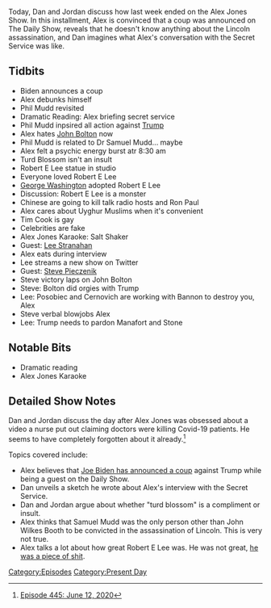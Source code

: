 {{DEFAULTSORT:
    #_EPISODE_0445:June 12, 2020
}}{{Episode
    | title           = June 12, 2020
    | caption         = Listen to this episode on [https://knowledgefight.libsyn.com/445-june-12-2020 Libsyn] [https://open.spotify.com/episode/6hZOuCml88vzroLptZkG42 Spotify], Read the [[Transcript/445: June 12, 2020|Unofficial Transcript]], View discussion on [https://reddit.com/hanyhv Reddit]
    | episodeNumber   = 445
    | length          = 01:13:28
    | airDate         = June 15, 2020
    | coverageDate    = June 12, 2020
    | episodeType     = [[:Category:Present Day|Present Day]]
    | appearance      = [[Joe Biden]], [[Phil Mudd]], [[John Bolton]], [[Dr Samuel Mudd]], [[Robert E Lee]], [[George Washington]], [[Lee Stranahan]], [[Steve Pieczenik]]
    | oocDrop         = Imagine being in an orgy with John Bolton, trying to get a hardon
    | previousEpisode = [[444: June 11, 2020]]
    | nextEpisode     = [[446: The Super Alpha Male Championship]]
}}

{{Stub}}

Today, Dan and Jordan discuss how last week ended on the Alex Jones Show. In this installment, Alex is convinced that a coup was announced on The Daily Show, reveals that he doesn't know anything about the Lincoln assassination, and Dan imagines what Alex's conversation with the Secret Service was like.

==Tidbits==

*Biden announces a coup
*Alex debunks himself
*Phil Mudd revisited
*Dramatic Reading: Alex briefing secret service
*Phil Mudd inpsired all action against [[Donald Trump|Trump]]
*Alex hates [[John Bolton]] now
*Phil Mudd is related to Dr Samuel Mudd... maybe
*Alex felt a psychic energy burst atr 8:30 am
*Turd Blossom isn't an insult
*Robert E Lee statue in studio
*Everyone loved Robert E Lee
*[[George Washington]] adopted Robert E Lee
*Discussion: Robert E Lee is a monster
*Chinese are going to kill talk radio hosts and Ron Paul
*Alex cares about Uyghur Muslims when it's convenient
*Tim Cook is gay
*Celebrities are fake
*Alex Jones Karaoke: Salt Shaker
*Guest: [[Lee Stranahan]]
*Alex eats during interview
*Lee streams a new show on Twitter
*Guest: [[Steve Pieczenik]]
*Steve victory laps on John Bolton
*Steve: Bolton did orgies with Trump
*Lee: Posobiec and Cernovich are working with Bannon to destroy you, Alex
*Steve verbal blowjobs Alex
*Lee: Trump needs to pardon Manafort and Stone

==Notable Bits==

*Dramatic reading
*Alex Jones Karaoke

==Detailed Show Notes==

Dan and Jordan discuss the day after Alex Jones was obsessed about a video a nurse put out claiming doctors were killing Covid-19 patients. He seems to have completely forgotten about it already.<ref>[https://knowledgefight.com/research/2020/6/23/episode-445-june-12-2020 Episode 445: June 12, 2020]</ref>

Topics covered include:

*Alex believes that [https://www.forbes.com/sites/jackbrewster/2020/06/11/biden-warns-trump-may-try-to-steal-election/#18f54aa548c4 Joe Biden has announced a coup] against Trump while being a guest on the Daily Show.
*Dan unveils a sketch he wrote about Alex's interview with the Secret Service.
*Dan and Jordan argue about whether "turd blossom" is a compliment or insult.
*Alex thinks that Samuel Mudd was the only person other than John Wilkes Booth to be convicted in the assassination of Lincoln. This is very not true.
*Alex talks a lot about how great Robert E Lee was. He was not great, [https://www.theatlantic.com/politics/archive/2017/06/the-myth-of-the-kindly-general-lee/529038/ he was a piece of shit].

[[Category:Episodes]]
[[Category:Present Day]]

